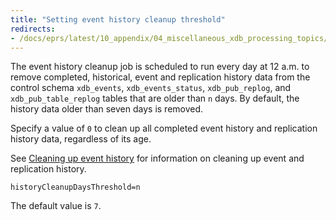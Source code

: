 ```yaml
---
title: "Setting event history cleanup threshold"
redirects:
- /docs/eprs/latest/10_appendix/04_miscellaneous_xdb_processing_topics/01_publications_and_subscriptions_server_conf_options/10_setting_event_history_cleanup
---
```


<div id="setting_event_history_cleanup" class="registered_link"></div>

The event history cleanup job is scheduled to run every day at 12 a.m. to remove completed, historical, event and replication history data from the control schema `xdb_events`, `xdb_events_status`, `xdb_pub_replog`, and `xdb_pub_table_replog` tables that are older than `n` days. By default, the history data older than seven days is removed.

Specify a value of `0` to clean up all completed event history and replication history data, regardless of its age.

See [Cleaning up event history](../../../07_common_operations/05_managing_history/#clean_event_history) for information on cleaning up event and replication history.

`historyCleanupDaysThreshold=n`

The default value is `7`.
